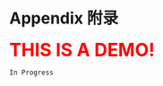 # Appendix 附录

<span style="color:red;font-weight:700;font-size:32px">THIS IS A DEMO!</span>  

`In Progress`